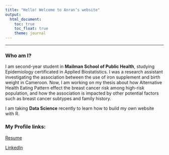 ```yaml
---
title: "Hello! Welcome to Anran’s website"
output: 
  html_document:
    toc: true
    toc_float: true
    theme: journal
---
```

---

### Who am I?
  I am second-year student in **Mailman School of Public Health**, studying Epidemiology certificated in Applied Biostatistics.  I was a research assistant investigating the association between the use of iron supplement and birth weight in Cameroon.  Now, I am working on my thesis about how Alternative Health Eating Pattern effect the breast cancer risk among high-risk population, and how the association is impacted by other potential factors such as breast cancer subtypes and family history. 
    
  I am taking **Data Science** recently to learn how to build my own website with R. 

### My Profile links:
####### [Resume](Resume.html)
####### [LinkedIn](http://www.linkedin.com/in/shaoanran/)

